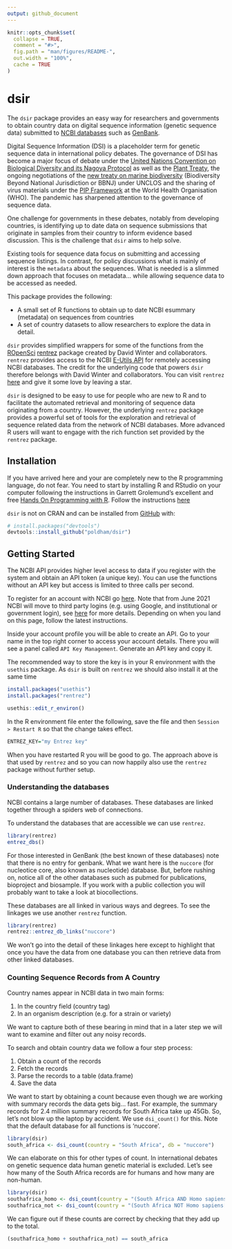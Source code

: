 ```yaml
---
output: github_document
---
```


<!-- README.md is generated from README.Rmd. Please edit that file -->

```r
knitr::opts_chunk$set(
  collapse = TRUE,
  comment = "#>",
  fig.path = "man/figures/README-",
  out.width = "100%",
  cache = TRUE
)
```

# dsir

<!-- badges: start -->
<!-- badges: end -->

The `dsir` package provides an easy way for researchers and governments to obtain country data on digital sequence information (genetic sequence data) submitted to [NCBI databases](https://www.ncbi.nlm.nih.gov/guide/all/) such as [GenBank](https://www.ncbi.nlm.nih.gov/genbank/).

Digital Sequence Information (DSI) is a placeholder term for genetic sequence data in international policy debates. The governance of DSI has become a major focus of debate under the [United Nations Convention on Biological Diversity and its Nagoya Protocol](https://www.cbd.int/dsi-gr/) as well as the [Plant Treaty](http://www.fao.org/cgrfa/topics/digital-sequence-information/en/), the ongoing negotiations of the [new treaty on marine biodiversity](https://www.un.org/bbnj/) (Biodiversity Beyond National Jurisdiction or BBNJ) under UNCLOS and the sharing of virus materials under the [PIP Framework](https://www.who.int/influenza/pip/en/) at the World Health Organisation (WHO). The pandemic has sharpened attention to the governance of sequence data.

One challenge for governments in these debates, notably from developing countries, is identifying up to date data on sequence submissions that originate in samples from their country to inform evidence based discussion. This is the challenge that `dsir` aims to help solve. 

Existing tools for sequence data focus on submitting and accessing sequence listings. In contrast, for policy discussions what is mainly of interest is the `metadata` about the sequences. What is needed is a slimmed down approach that focuses on metadata... while allowing sequence data to be accessed as needed. 

This package provides the following:

- A small set of R functions to obtain up to date NCBI esummary (metadata) on sequences from countries 
- A set of country datasets to allow researchers to explore the data in detail.

`dsir` provides simplified wrappers for some of the functions from the [ROpenSci](https://ropensci.org/) [rentrez](https://docs.ropensci.org/rentrez/) package created by David Winter and collaborators. `rentrez` provides access to the NCBI [E-Utils API](https://www.ncbi.nlm.nih.gov/books/NBK25500/) for remotely accessing NCBI databases. The credit for the underlying code that powers `dsir` therefore belongs with David Winter and collaborators. You can visit `rentrez` [here]([https://github.com/ropensci/rentrez](https://github.com/ropensci/rentrez)) and give it some love by leaving a star.

`dsir` is designed to be easy to use for people who are new to R and to facilitate the automated retrieval and monitoring of sequence data originating from a country. However, the underlying `rentrez` package provides a powerful set of tools for the exploration and retrieval of sequence related data from the network of NCBI databases. More advanced R users will want to engage with the rich function set provided by the `rentrez` package.


## Installation

If you have arrived here and your are completely new to the R programming language, do not fear. You need to start by installing R and RStudio on your computer following the instructions in Garrett Grolemund's excellent and free [Hands On Programming with R](https://rstudio-education.github.io/hopr/). Follow the instructions [here](https://rstudio-education.github.io/hopr/starting.html)

`dsir` is not on CRAN and can be installed from [GitHub](https://github.com/) with:

``` r
# install.packages("devtools")
devtools::install_github("poldham/dsir")
```
## Getting Started

The NCBI API provides higher level access to data if you register with the system and obtain an API token (a unique key). You can use the functions without an API key but access is limited to three calls per second. 

To register for an account with NCBI go [here](https://www.ncbi.nlm.nih.gov/account/register/?back_url=https%3A%2F%2Fwww.ncbi.nlm.nih.gov%2Fhome%2Fdevelop%2Fapi%2F&partners-uri=cms:/account/partners). Note that from June 2021 NCBI will move to third party logins (e.g. using Google, and institutional or government login), see [here](https://ncbiinsights.ncbi.nlm.nih.gov/2021/01/05/important-changes-ncbi-accounts-2021/) for more details. Depending on when you land on this page, follow the latest instructions. 

Inside your account profile you will be able to create an API. Go to your name in the top right corner to access your account details. There you will see a panel called `API Key Management`. Generate an API key and copy it.

The recommended way to store the key is in your R environment with the `usethis` package. As `dsir` is built on `rentrez` we should also install it at the same time

```r
install.packages("usethis")
install.packages("rentrez")
```

```r
usethis::edit_r_environ()
```

In the R environment file enter the following, save the file and then `Session > Restart R` so that the change takes effect.

```r
ENTREZ_KEY="my Entrez key"
```

When you have restarted R you will be good to go. The approach above is that used by `rentrez` and so you can now happily also use the `rentrez` package without further setup.

### Understanding the databases

NCBI contains a large number of databases. These databases are linked together through a spiders web of connections. 

To understand the databases that are accessible we can use `rentrez`.

```r
library(rentrez)
entrez_dbs()
```
For those interested in GenBank (the best known of these databases) note that there is no entry for genbank. What we want here is the `nuccore` (for nucleotice core, also known as nucleotide) database. But, before rushing on, notice all of the other databases such as pubmed for publications, bioproject and biosample. If you work with a public collection you will probably want to take a look at biocollections.

These databases are all linked in various ways and degrees. To see the linkages we use another `rentrez` function.

```r
library(rentrez)
rentrez::entrez_db_links("nuccore")
```
We won't go into the detail of these linkages here except to highlight that once you have the data from one database you can then retrieve data from other linked databases. 

### Counting Sequence Records from A Country

Country names appear in NCBI data in two main forms:

1.    In the country field (country tag)
2.    In an organism description (e.g. for a strain or variety)

We want to capture both of these bearing in mind that in a later step we will want to examine and filter out any noisy records. 

To search and obtain country data we follow a four step process:

1. Obtain a count of the records
2. Fetch the records
3. Parse the records to a table (data.frame)
4. Save the data

We want to start by obtaining a count because even though we are working with summary records the data gets big... fast. For example, the summary records for 2.4 million summary records for South Africa take up 45Gb. So, let's not blow up the laptop by accident. We use `dsi_count()` for this. Note that the default database for all functions is 'nuccore'.

```r
library(dsir)
south_africa <- dsi_count(country = "South Africa", db = "nuccore")
```

We can elaborate on this for other types of count. In international debates on genetic sequence data human genetic material is excluded. Let's see how many of the South Africa records are for humans and how many are non-human.

```r
library(dsir)
southafrica_homo <- dsi_count(country = "(South Africa AND Homo sapiens[ORGN])", db = "nuccore")
southafrica_not <- dsi_count(country = "(South Africa NOT Homo sapiens[ORGN])", db = "nuccore")
```

We can figure out if these counts are correct by checking that they add up to the total.

```r
(southafrica_homo + southafrica_not) == south_africa
```



